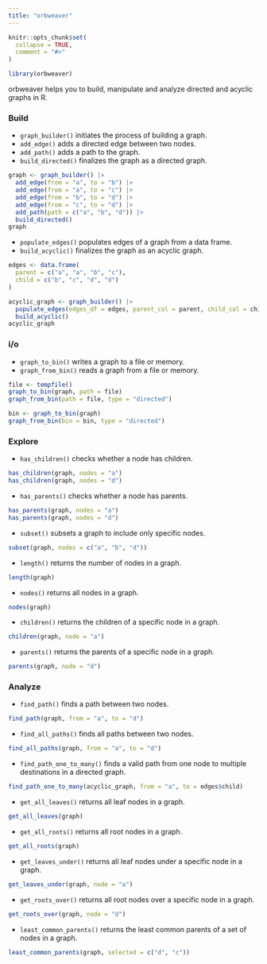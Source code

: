 ```yaml
---
title: "orbweaver"
---
```


```r
knitr::opts_chunk$set(
  collapse = TRUE,
  comment = "#>"
)
```

```r
library(orbweaver)
```

orbweaver helps you to build, manipulate and analyze directed and acyclic 
graphs in R.

### Build

* `graph_builder()` initiates the process of building a graph.
* `add_edge()` adds a directed edge between two nodes.
* `add_path()` adds a path to the graph.
* `build_directed()` finalizes the graph as a directed graph.

```r
graph <- graph_builder() |>
  add_edge(from = "a", to = "b") |>
  add_edge(from = "a", to = "c") |>
  add_edge(from = "b", to = "d") |>
  add_edge(from = "c", to = "d") |>
  add_path(path = c("a", "b", "d")) |>
  build_directed()
graph
```

* `populate_edges()` populates edges of a graph from a data frame.
* `build_acyclic()` finalizes the graph as an acyclic graph.

```r
edges <- data.frame(
  parent = c("a", "a", "b", "c"),
  child = c("b", "c", "d", "d")
)

acyclic_graph <- graph_builder() |>
  populate_edges(edges_df = edges, parent_col = parent, child_col = child) |>
  build_acyclic()
acyclic_graph
```

### i/o

* `graph_to_bin()` writes a graph to a file or memory.
* `graph_from_bin()` reads a graph from a file or memory.

```r
file <- tempfile()
graph_to_bin(graph, path = file)
graph_from_bin(path = file, type = "directed")

bin <- graph_to_bin(graph)
graph_from_bin(bin = bin, type = "directed")
```

### Explore

* `has_children()` checks whether a node has children.

```r
has_children(graph, nodes = "a")
has_children(graph, nodes = "d")
```

* `has_parents()` checks whether a node has parents.

```r
has_parents(graph, nodes = "a")
has_parents(graph, nodes = "d")
```

* `subset()` subsets a graph to include only specific nodes.

```r
subset(graph, nodes = c("a", "b", "d"))
```

* `length()` returns the number of nodes in a graph.

```r
length(graph)
```

* `nodes()` returns all nodes in a graph.

```r
nodes(graph)
```

* `children()` returns the children of a specific node in a graph.

```r
children(graph, node = "a")
```

* `parents()` returns the parents of a specific node in a graph.

```r
parents(graph, node = "d")
```

### Analyze

* `find_path()` finds a path between two nodes.

```r
find_path(graph, from = "a", to = "d")
```

* `find_all_paths()` finds all paths between two nodes.

```r
find_all_paths(graph, from = "a", to = "d")
```

* `find_path_one_to_many()` finds a valid path from one node to multiple 
destinations in a directed graph.

```r
find_path_one_to_many(acyclic_graph, from = "a", to = edges$child)
```

* `get_all_leaves()` returns all leaf nodes in a graph.

```r
get_all_leaves(graph)
```

* `get_all_roots()` returns all root nodes in a graph.

```r
get_all_roots(graph)
```

* `get_leaves_under()` returns all leaf nodes under a specific node in a graph.

```r
get_leaves_under(graph, node = "a")
```

* `get_roots_over()` returns all root nodes over a specific node in a graph.

```r
get_roots_over(graph, node = "d")
```

* `least_common_parents()` returns the least common parents of a set of nodes in
a graph.

```r
least_common_parents(graph, selected = c("d", "c"))
```
